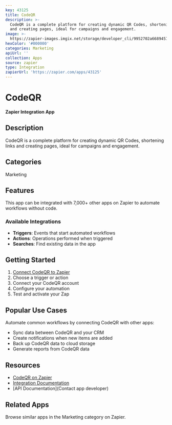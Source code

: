 ```yaml
---
key: 43125
title: CodeQR
description: >-
  CodeQR is a complete platform for creating dynamic QR Codes, shortening links
  and creating pages, ideal for campaigns and engagement.
image: >-
  https://zapier-images.imgix.net/storage/developer_cli/9952702a66894577e619c163217d5e86.png?auto=format%2Ccompress&ixlib=python-3.0.0&q=50
hexColor: '#000000'
categories: Marketing
apiUrl: ''
collection: Apps
source: zapier
type: Integration
zapierUrl: 'https://zapier.com/apps/43125'
---
```

# CodeQR

**Zapier Integration App**

## Description

CodeQR is a complete platform for creating dynamic QR Codes, shortening links and creating pages, ideal for campaigns and engagement.

## Categories

Marketing

## Features

This app can be integrated with 7,000+ other apps on Zapier to automate workflows without code.

### Available Integrations

- **Triggers**: Events that start automated workflows
- **Actions**: Operations performed when triggered
- **Searches**: Find existing data in the app

## Getting Started

1. [Connect CodeQR to Zapier](https://zapier.com/apps/43125)
2. Choose a trigger or action
3. Connect your CodeQR account
4. Configure your automation
5. Test and activate your Zap

## Popular Use Cases

Automate common workflows by connecting CodeQR with other apps:

- Sync data between CodeQR and your CRM
- Create notifications when new items are added
- Back up CodeQR data to cloud storage
- Generate reports from CodeQR data

## Resources

- [CodeQR on Zapier](https://zapier.com/apps/43125)
- [Integration Documentation](https://zapier.com/apps/43125/integrations)
- [API Documentation](Contact app developer)

## Related Apps

Browse similar apps in the Marketing category on Zapier.
